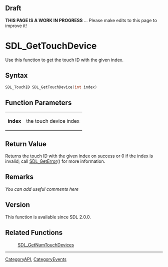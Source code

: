 == Draft ==

'''THIS PAGE IS A WORK IN PROGRESS''' ... Please make edits to this page to improve it!



<!-- #*^*^*^*^*See https://wiki.libsdl.org/SGFunctions for details on editing this page*^*^*^*^* -->


= SDL_GetTouchDevice =
Use this function to get the touch ID with the given index.




== Syntax ==
<syntaxhighlight lang='c++'>
SDL_TouchID SDL_GetTouchDevice(int index)
</syntaxhighlight>


== Function Parameters ==
{|
|'''index'''
|the touch device index
|}


== Return Value ==
Returns the touch ID with the given index on success or 0 if the index is invalid; call [[SDL_GetError]]() for more information.



== Remarks ==
''You can add useful comments here''

<!-- #Leave this section as-is unless you have a remark to put in.  In that case, replace ''You can add useful comments here'' with your remark(s) following the Style Guide instructions.  Leave the rest of the markup alone and delete this comment. -->

== Version ==
This function is available since SDL 2.0.0.

== Related Functions ==
:[[SDL_GetNumTouchDevices]]

----
[[CategoryAPI]], [[CategoryEvents]]
<!-- #See the Style Guide for instructions on editing the footer. -->
